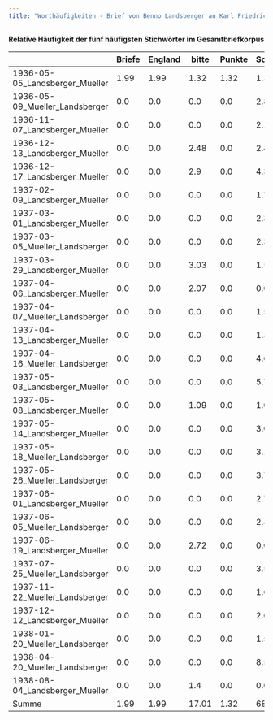 ```yaml
---
title: "Worthäufigkeiten - Brief von Benno Landsberger an Karl Friedrich Müller vom 05.05.1936"
---
```


**Relative Häufigkeit der fünf häufigsten Stichwörter im Gesamtbriefkorpus**

|                                | Briefe | England | bitte | Punkte | Schuster |
|--------------------------------|--------|---------|-------|--------|----------|
| 1936-05-05_Landsberger_Mueller | 1.99   | 1.99    | 1.32  | 1.32   | 1.32     |
| 1936-05-09_Mueller_Landsberger | 0.0    | 0.0     | 0.0   | 0.0    | 2.87     |
| 1936-11-07_Landsberger_Mueller | 0.0    | 0.0     | 0.0   | 0.0    | 2.14     |
| 1936-12-13_Landsberger_Mueller | 0.0    | 0.0     | 2.48  | 0.0    | 2.48     |
| 1936-12-17_Landsberger_Mueller | 0.0    | 0.0     | 2.9   | 0.0    | 4.35     |
| 1937-02-09_Landsberger_Mueller | 0.0    | 0.0     | 0.0   | 0.0    | 1.74     |
| 1937-03-01_Landsberger_Mueller | 0.0    | 0.0     | 0.0   | 0.0    | 2.38     |
| 1937-03-05_Mueller_Landsberger | 0.0    | 0.0     | 0.0   | 0.0    | 2.35     |
| 1937-03-29_Landsberger_Mueller | 0.0    | 0.0     | 3.03  | 0.0    | 1.52     |
| 1937-04-06_Landsberger_Mueller | 0.0    | 0.0     | 2.07  | 0.0    | 0.0      |
| 1937-04-07_Mueller_Landsberger | 0.0    | 0.0     | 0.0   | 0.0    | 1.57     |
| 1937-04-13_Landsberger_Mueller | 0.0    | 0.0     | 0.0   | 0.0    | 1.46     |
| 1937-04-16_Mueller_Landsberger | 0.0    | 0.0     | 0.0   | 0.0    | 4.62     |
| 1937-05-03_Landsberger_Mueller | 0.0    | 0.0     | 0.0   | 0.0    | 5.71     |
| 1937-05-08_Landsberger_Mueller | 0.0    | 0.0     | 1.09  | 0.0    | 1.09     |
| 1937-05-14_Landsberger_Mueller | 0.0    | 0.0     | 0.0   | 0.0    | 3.06     |
| 1937-05-18_Mueller_Landsberger | 0.0    | 0.0     | 0.0   | 0.0    | 3.12     |
| 1937-05-26_Mueller_Landsberger | 0.0    | 0.0     | 0.0   | 0.0    | 3.73     |
| 1937-06-01_Landsberger_Mueller | 0.0    | 0.0     | 0.0   | 0.0    | 2.78     |
| 1937-06-05_Mueller_Landsberger | 0.0    | 0.0     | 0.0   | 0.0    | 2.4      |
| 1937-06-19_Landsberger_Mueller | 0.0    | 0.0     | 2.72  | 0.0    | 0.0      |
| 1937-07-25_Mueller_Landsberger | 0.0    | 0.0     | 0.0   | 0.0    | 3.57     |
| 1937-11-22_Mueller_Landsberger | 0.0    | 0.0     | 0.0   | 0.0    | 1.65     |
| 1937-12-12_Landsberger_Mueller | 0.0    | 0.0     | 0.0   | 0.0    | 2.65     |
| 1938-01-20_Mueller_Landsberger | 0.0    | 0.0     | 0.0   | 0.0    | 1.57     |
| 1938-04-20_Mueller_Landsberger | 0.0    | 0.0     | 0.0   | 0.0    | 8.57     |
| 1938-08-04_Landsberger_Mueller | 0.0    | 0.0     | 1.4   | 0.0    | 0.0      |
| Summe                          | 1.99   | 1.99    | 17.01 | 1.32   | 68.7     |